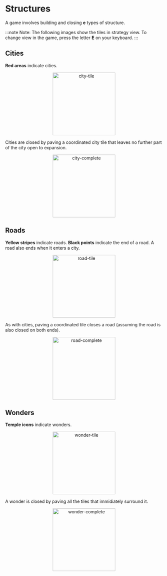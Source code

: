 # Structures

A game involves building and closing **e** types of structure.

:::note
Note: The following images show the tiles in strategy view. To change view in the game, press the letter **E** on your keyboard.
:::

## Cities

**Red areas** indicate cities.

<div align="center">
    <img width="200" src="city-tile.png" alt="city-tile" />
</div>

Cities are closed by paving a coordinated city tile that leaves no further part of the city open to expansion.

<div align="center">
    <img width="200" src="city-complete.png" alt="city-complete" />
</div>

## Roads

**Yellow stripes** indicate roads. **Black points** indicate the end of a road. A road also ends when it enters a city.

<div align="center">
    <img width="200" src="road-tile.png" alt="road-tile" />
</div>

As with cities, paving a coordinated tile closes a road (assuming the road is also closed on both ends).

<div align="center">
    <img width="200" src="road-complete.png" alt="road-complete" />
</div>

## Wonders

**Temple icons** indicate wonders.

<div align="center">
    <img width="200" src="wonder-tile.png" alt="wonder-tile" />
</div>

A wonder is closed by paving all the tiles that immidiately surround it.

<div align="center">
    <img width="200" src="wonder-complete.png" alt="wonder-complete" />
</div>
